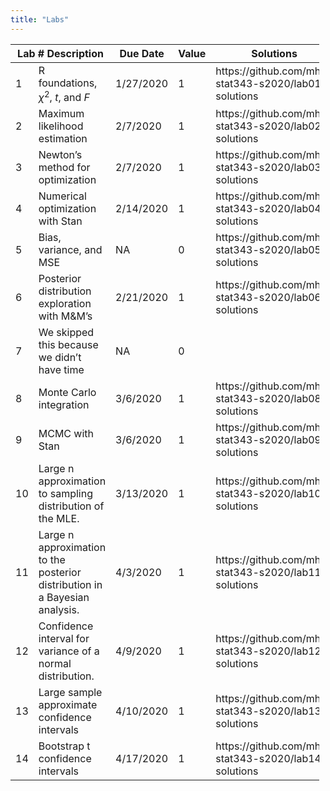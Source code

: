 ```yaml
---
title: "Labs"
---
```


+-----+-----------------------------------------------+-----------+-------+-------------------------------------------------------+
| Lab # Description                                   | Due Date  | Value | Solutions                                             |
+=====+===============================================+===========+=======+=======================================================+
| 1   | R foundations, $\chi^2$, $t$, and $F$         | 1/27/2020 |  1    | https://github.com/mhc-stat343-s2020/lab01-solutions  |
+-----+-----------------------------------------------+-----------+-------+-------------------------------------------------------+
| 2   | Maximum likelihood estimation                 |  2/7/2020 |  1    | https://github.com/mhc-stat343-s2020/lab02-solutions  |
+-----+-----------------------------------------------+-----------+-------+-------------------------------------------------------+
| 3   | Newton's method for optimization              |  2/7/2020 |  1    | https://github.com/mhc-stat343-s2020/lab03-solutions  |
+-----+-----------------------------------------------+-----------+-------+-------------------------------------------------------+
| 4   | Numerical optimization with Stan              | 2/14/2020 |  1    | https://github.com/mhc-stat343-s2020/lab04-solutions  |
+-----+-----------------------------------------------+-----------+-------+-------------------------------------------------------+
| 5   | Bias, variance, and MSE                       | NA        |  0    | https://github.com/mhc-stat343-s2020/lab05-solutions  |
+-----+-----------------------------------------------+-----------+-------+-------------------------------------------------------+
| 6   | Posterior distribution exploration with M&M's | 2/21/2020 |  1    | https://github.com/mhc-stat343-s2020/lab06-solutions  |
+-----+-----------------------------------------------+-----------+-------+-------------------------------------------------------+
| 7   | We skipped this because we didn't have time   | NA        |  0    |                                                       |
+-----+-----------------------------------------------+-----------+-------+-------------------------------------------------------+
| 8   | Monte Carlo integration                       | 3/6/2020  |  1    | https://github.com/mhc-stat343-s2020/lab08-solutions  |
+-----+-----------------------------------------------+-----------+-------+-------------------------------------------------------+
| 9   | MCMC with Stan                                | 3/6/2020  |  1    | https://github.com/mhc-stat343-s2020/lab09-solutions  |
+-----+-----------------------------------------------+-----------+-------+-------------------------------------------------------+
| 10  | Large n approximation to sampling distribution| 3/13/2020 |  1    | https://github.com/mhc-stat343-s2020/lab10-solutions  |
|     | of the MLE.                                   |           |       |                                                       |
+-----+-----------------------------------------------+-----------+-------+-------------------------------------------------------+
| 11  | Large n approximation to the posterior        | 4/3/2020  |  1    | https://github.com/mhc-stat343-s2020/lab11-solutions  |
|     | distribution in a Bayesian analysis.          |           |       |                                                       |
+-----+-----------------------------------------------+-----------+-------+-------------------------------------------------------+
| 12  | Confidence interval for variance of a normal  | 4/9/2020  |  1    | https://github.com/mhc-stat343-s2020/lab12-solutions  |
|     | distribution.                                 |           |       |                                                       |
+-----+-----------------------------------------------+-----------+-------+-------------------------------------------------------+
| 13  | Large sample approximate confidence intervals | 4/10/2020 |  1    | https://github.com/mhc-stat343-s2020/lab13-solutions  |
+-----+-----------------------------------------------+-----------+-------+-------------------------------------------------------+
| 14  | Bootstrap t confidence intervals              | 4/17/2020 |  1    | https://github.com/mhc-stat343-s2020/lab14-solutions  |
+-----+-----------------------------------------------+-----------+-------+-------------------------------------------------------+
